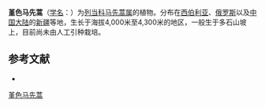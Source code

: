 {{Speciesbox
| name = 堇色马先蒿
| status = 
| status_system = 
| image =
| genus = Pedicularis
| species = violascens
| authority = Schrenk
}}

'''堇色马先蒿'''（[[学名|学名]]：{{lang|la|''Pedicularis violascens''}}）为[[列当科|列当科]][[马先蒿属|马先蒿属]]的植物。分布在[[西伯利亚|西伯利亚]]、[[俄罗斯|俄罗斯]]以及[[中国大陆|中国大陆]]的[[新疆|新疆]]等地，生长于海拔4,000米至4,300米的地区，一般生于多石山坡上，目前尚未由人工引种栽培。

== 参考文献 ==
<div class="references-small">
* {{cite web| url =http://www.bioinfo.cn/db05/KmzwSpecies.php?action=view&id=21389| title =堇色马先蒿| work =《中国高等植物数据库全库》| publisher =中国科学院微生物研究所| author =昆明植物研究所| accessdate =2009-02-25| deadurl =yes| archiveurl =https://web.archive.org/web/20160305045951/http://www.bioinfo.cn/db05/KmzwSpecies.php?action=view&id=21389| archivedate =2016-03-05}}
</div>
{{Taxonbar|from=Q10930571}}

[[Category:马先蒿属|堇色马先蒿]]


{{植物小作品}}